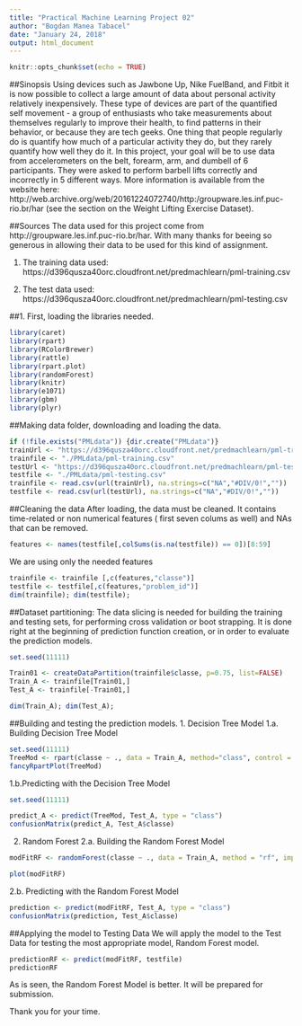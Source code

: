 ---
title: "Practical Machine Learning Project 02"
author: "Bogdan Manea Tabacel"
date: "January 24, 2018"
output: html_document
---

```{r setup, include=FALSE}
knitr::opts_chunk$set(echo = TRUE)
```

##Sinopsis
Using devices such as Jawbone Up, Nike FuelBand, and Fitbit it is now possible to collect a large amount of data about personal activity relatively inexpensively. These type of devices are part of the quantified self movement - a group of enthusiasts who take measurements about themselves regularly to improve their health, to find patterns in their behavior, or because they are tech geeks. One thing that people regularly do is quantify how much of a particular activity they do, but they rarely quantify how well they do it. In this project, your goal will be to use data from accelerometers on the belt, forearm, arm, and dumbell of 6 participants. They were asked to perform barbell lifts correctly and incorrectly in 5 different ways. More information is available from the website here: http://web.archive.org/web/20161224072740/http:/groupware.les.inf.puc-rio.br/har (see the section on the Weight Lifting Exercise Dataset).

##Sources
The data used for this project come from  http://groupware.les.inf.puc-rio.br/har. With many thanks for beeing so generous in allowing their data to be used for this kind of assignment.

1. The training data used:
https://d396qusza40orc.cloudfront.net/predmachlearn/pml-training.csv

2. The test data used:
https://d396qusza40orc.cloudfront.net/predmachlearn/pml-testing.csv



##1. First, loading the libraries needed.

```{r }
library(caret)
library(rpart)
library(RColorBrewer)
library(rattle)
library(rpart.plot)
library(randomForest)
library(knitr)
library(e1071)
library(gbm)
library(plyr)
```


##Making data folder, downloading and loading the data.

```{r }
if (!file.exists("PMLdata")) {dir.create("PMLdata")}
trainUrl <- "https://d396qusza40orc.cloudfront.net/predmachlearn/pml-training.csv"
trainfile <- "./PMLdata/pml-training.csv"
testUrl <- "https://d396qusza40orc.cloudfront.net/predmachlearn/pml-testing.csv"
testfile <- "./PMLdata/pml-testing.csv"
trainfile <- read.csv(url(trainUrl), na.strings=c("NA","#DIV/0!",""))
testfile <- read.csv(url(testUrl), na.strings=c("NA","#DIV/0!",""))

```

##Cleaning the data
After loading, the data must be cleaned. It contains time-related or non numerical features ( first seven colums as well) and NAs that can be removed.
```{r }
features <- names(testfile[,colSums(is.na(testfile)) == 0])[8:59]
```

We are using only the needed features
```{r }
trainfile <- trainfile [,c(features,"classe")]
testfile <- testfile[,c(features,"problem_id")]
dim(trainfile); dim(testfile);
```

##Dataset partitioning:
The data slicing is needed for building the training and testing sets, for performing cross validation or boot strapping. It is done right at the beginning of prediction function creation, or in order to evaluate the prediction models.
```{r }
set.seed(11111)

Train01 <- createDataPartition(trainfile$classe, p=0.75, list=FALSE)
Train_A <- trainfile[Train01,]
Test_A <- trainfile[-Train01,]

dim(Train_A); dim(Test_A);

```

##Building and testing the prediction models.
1. Decision Tree Model
1.a. Building Decision Tree Model
```{r }
set.seed(11111)
TreeMod <- rpart(classe ~ ., data = Train_A, method="class", control = rpart.control(method = "cv", number = 5))
fancyRpartPlot(TreeMod)
```

1.b.Predicting with the Decision Tree Model
```{r }
set.seed(11111)

predict_A <- predict(TreeMod, Test_A, type = "class")
confusionMatrix(predict_A, Test_A$classe)
```

2. Random Forest 
2.a. Building the Random Forest Model
```{r }
modFitRF <- randomForest(classe ~ ., data = Train_A, method = "rf", importance = T, trControl = trainControl(method = "cv", classProbs=TRUE,savePredictions=TRUE,allowParallel=TRUE, number = 10))

plot(modFitRF)
```

2.b. Predicting with the Random Forest Model
```{r }
prediction <- predict(modFitRF, Test_A, type = "class")
confusionMatrix(prediction, Test_A$classe)
```

##Applying the model to Testing Data
We will apply the model to the Test Data for testing the most appropriate model, Random Forest model.
```{r }
predictionRF <- predict(modFitRF, testfile)
predictionRF
```

As is seen, the Random Forest Model is better.
It will be prepared for submission.

Thank you for your time.
